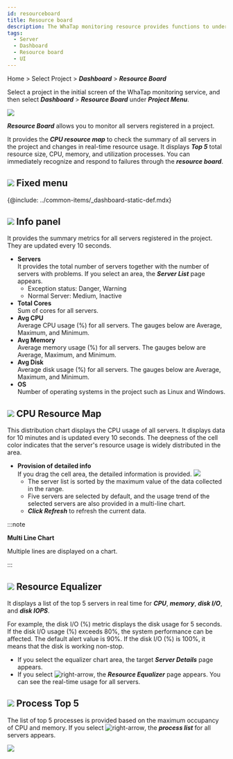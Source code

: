 ```yaml
---
id: resourceboard
title: Resource board
description: The WhaTap monitoring resource provides functions to understand the overall status of a project at a glance.
tags:
  - Server
  - Dashboard
  - Resource board
  - UI
---
```


Home > Select Project > **_Dashboard_** > **_Resource Board_**

Select a project in the initial screen of the WhaTap monitoring service, and then select **_Dashboard_** > **_Resource Board_** under **_Project Menu_**.

![](/img/server-resourceboard.png)

**_Resource Board_** allows you to monitor all servers registered in a project. 

It provides the **_CPU resource map_** to check the summary of all servers in the project and changes in real-time resource usage. It displays **_Top 5_** total resource size, CPU, memory, and utilization processes. You can immediately recognize and respond to failures through the **_resource board_**.

## ![](/img/number-01.png) Fixed menu

{@include: ../common-items/_dashboard-static-def.mdx}

## ![](/img/number-02.png) Info panel

<!-- 인포 패널 기존 안내

예외: 심각 경고 unknown
정상: normal, pause

 -->

It provides the summary metrics for all servers registered in the project. They are updated every 10 seconds.

-   **Servers**\
      It provides the total number of servers together with the number of servers with problems. If you select an area, the **_Server List_** page appears.
    -   Exception status: <span class='vslow'>Danger</span>, <span class='slow'>Warning</span>
    -   Normal Server: <span class='snormal'>Medium</span>, <span class='k8s-normal'>Inactive</span>
-   **Total Cores**\
    Sum of cores for all servers.
-   **Avg CPU**\
      Average CPU usage (%) for all servers. The gauges below are Average, Maximum, and Minimum.
-   **Avg Memory**\
      Average memory usage (%) for all servers. The gauges below are Average, Maximum, and Minimum.
-   **Avg Disk**\
      Average disk usage (%) for all servers. The gauges below are Average, Maximum, and Minimum.
-   **OS**\
      Number of operating systems in the project such as Linux and Windows.

## ![](/img/number-03.png) CPU Resource Map

This distribution chart displays the CPU usage of all servers. It displays data for 10 minutes and is updated every 10 seconds. The deepness of the cell color indicates that the server's resource usage is widely distributed in the area.

-   **Provision of detailed info**\
      If you drag the cell area, the detailed information is provided.
      ![](https://img.whatap.io/media/images/Screenshot_2021-03-17_server_14861_-_Server_Monitoring18.png)
    -   The server list is sorted by the maximum value of the data collected in the range.
    -   Five servers are selected by default, and the usage trend of the selected servers are also provided in a multi-line chart.
    -   **_Click Refresh_** to refresh the current data. 

:::note

**Multi Line Chart**

Multiple lines are displayed on a chart.

:::

## ![](/img/number-04.png) Resource Equalizer

It displays a list of the top 5 servers in real time for **_CPU_**, **_memory_**, **_disk I/O_**, and **_disk IOPS_**.

For example, the disk I/O (%) metric displays the disk usage for 5 seconds. If the disk I/O usage (%) exceeds 80%, the system performance can be affected. The default alert value is 90%. If the disk I/O (%) is 100%, it means that the disk is working non-stop.

-   If you select the equalizer chart area, the target **_Server Details_** page appears. 
-   If you select ![right-arrow](/img/right-arrow.svg), the **_Resource Equalizer_** page appears. You can see the real-time usage for all servers.

## ![](/img/number-05.png) Process Top 5

The list of top 5 processes is provided based on the maximum occupancy of CPU and memory. If you select ![right-arrow](/img/right-arrow.svg), the **_process list_** for all servers appears. 

![](https://img.whatap.io/media/images/processlist_detail.png)
